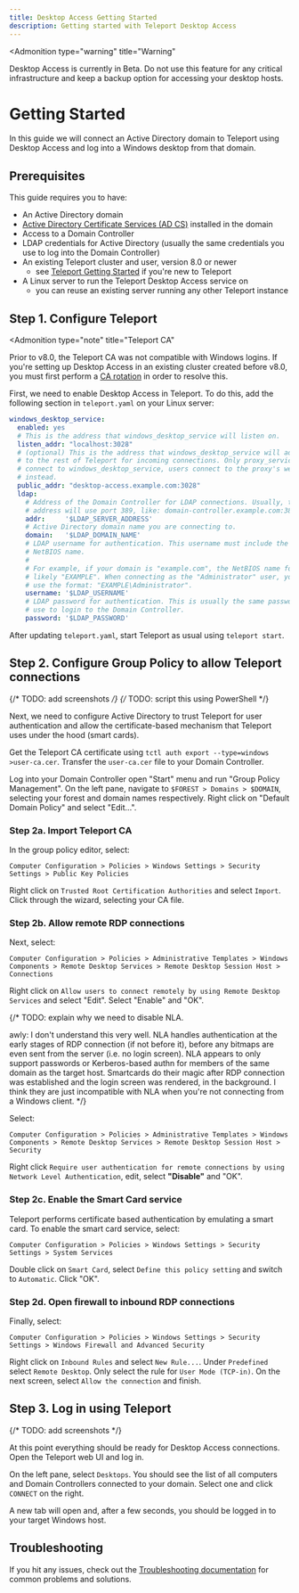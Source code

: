 ```yaml
---
title: Desktop Access Getting Started
description: Getting started with Teleport Desktop Access
---
```


<Admonition
  type="warning"
  title="Warning"
>
  Desktop Access is currently in Beta. Do not use this feature for any critical
  infrastructure and keep a backup option for accessing your desktop hosts.
</Admonition>

# Getting Started

In this guide we will connect an Active Directory domain to Teleport using
Desktop Access and log into a Windows desktop from that domain.

## Prerequisites

This guide requires you to have:

- An Active Directory domain
- [Active Directory Certificate Services (AD
  CS)](https://docs.microsoft.com/en-us/windows-server/networking/core-network-guide/cncg/server-certs/install-the-certification-authority)
  installed in the domain
- Access to a Domain Controller
- LDAP credentials for Active Directory (usually the same credentials you use
  to log into the Domain Controller)
- An existing Teleport cluster and user, version 8.0 or newer
  - see [Teleport Getting Started](../getting-started.mdx) if you're new to Teleport
- A Linux server to run the Teleport Desktop Access service on
  - you can reuse an existing server running any other Teleport instance

## Step 1. Configure Teleport

<Admonition
  type="note"
  title="Teleport CA"
>
  Prior to v8.0, the Teleport CA was not compatible with Windows logins. If
  you're setting up Desktop Access in an existing cluster created before v8.0,
  you must first perform a [CA rotation](../setup/operations/ca-rotation.mdx)
  in order to resolve this.
</Admonition>

First, we need to enable Desktop Access in Teleport. To do this, add the
following section in `teleport.yaml` on your Linux server:

```yaml
windows_desktop_service:
  enabled: yes
  # This is the address that windows_desktop_service will listen on.
  listen_addr: "localhost:3028"
  # (optional) This is the address that windows_desktop_service will advertise
  # to the rest of Teleport for incoming connections. Only proxy_service should
  # connect to windows_desktop_service, users connect to the proxy's web UI
  # instead.
  public_addr: "desktop-access.example.com:3028"
  ldap:
    # Address of the Domain Controller for LDAP connections. Usually, this
    # address will use port 389, like: domain-controller.example.com:389.
    addr:     '$LDAP_SERVER_ADDRESS'
    # Active Directory domain name you are connecting to.
    domain:   '$LDAP_DOMAIN_NAME'
    # LDAP username for authentication. This username must include the domain
    # NetBIOS name.
    #
    # For example, if your domain is "example.com", the NetBIOS name for it is
    # likely "EXAMPLE". When connecting as the "Administrator" user, you should
    # use the format: "EXAMPLE\Administrator".
    username: '$LDAP_USERNAME'
    # LDAP password for authentication. This is usually the same password you
    # use to login to the Domain Controller.
    password: '$LDAP_PASSWORD'
```

After updating `teleport.yaml`, start Teleport as usual using `teleport start`.

## Step 2. Configure Group Policy to allow Teleport connections

{/* TODO: add screenshots */}
{/* TODO: script this using PowerShell */}

Next, we need to configure Active Directory to trust Teleport for user
authentication and allow the certificate-based mechanism that Teleport uses under the hood
(smart cards).

Get the Teleport CA certificate using `tctl auth export --type=windows >user-ca.cer`.
Transfer the `user-ca.cer` file to your Domain Controller.

Log into your Domain Controller open "Start" menu and run "Group Policy
Management". On the left pane, navigate to `$FOREST > Domains > $DOMAIN`,
selecting your forest and domain names respectively. Right click on "Default
Domain Policy" and select "Edit...".

### Step 2a. Import Teleport CA

In the group policy editor, select:

```text
Computer Configuration > Policies > Windows Settings > Security Settings > Public Key Policies
```

Right click on `Trusted Root Certification Authorities` and select `Import`.
Click through the wizard, selecting your CA file.

### Step 2b. Allow remote RDP connections

Next, select:

```text
Computer Configuration > Policies > Administrative Templates > Windows Components > Remote Desktop Services > Remote Desktop Session Host > Connections
```

Right click on `Allow users to connect remotely by using Remote Desktop
Services` and select "Edit". Select "Enable" and "OK".

{/*
TODO: explain why we need to disable NLA.

awly: I don't understand this very well. NLA handles authentication at the
early stages of RDP connection (if not before it), before any bitmaps are even
sent from the server (i.e. no login screen). NLA appears to only support
passwords or Kerberos-based authn for members of the same domain as the target
host.
Smartcards do their magic after RDP connection was established and the login
screen was rendered, in the background. I think they are just incompatible with
NLA when you're not connecting from a Windows client.
*/}

Select:

```text
Computer Configuration > Policies > Administrative Templates > Windows Components > Remote Desktop Services > Remote Desktop Session Host > Security
```

Right click `Require user authentication for remote connections by using
Network Level Authentication`, edit, select **"Disable"** and "OK".

### Step 2c. Enable the Smart Card service

Teleport performs certificate based authentication by emulating a smart card.
To enable the smart card service, select:

```text
Computer Configuration > Policies > Windows Settings > Security Settings > System Services
```

Double click on `Smart Card`, select `Define this policy setting` and switch to
`Automatic`. Click "OK".

### Step 2d. Open firewall to inbound RDP connections

Finally, select:

```text
Computer Configuration > Policies > Windows Settings > Security Settings > Windows Firewall and Advanced Security
```

Right click on `Inbound Rules` and select `New Rule...`. Under `Predefined`
select `Remote Desktop`. Only select the rule for `User Mode (TCP-in)`. On the
next screen, select `Allow the connection` and finish.

## Step 3. Log in using Teleport

{/* TODO: add screenshots */}

At this point everything should be ready for Desktop Access connections. Open
the Teleport web UI and log in.

On the left pane, select `Desktops`. You should see the list of all computers
and Domain Controllers connected to your domain. Select one and click `CONNECT`
on the right.

A new tab will open and, after a few seconds, you should be logged in to your
target Windows host.

## Troubleshooting

If you hit any issues, check out the [Troubleshooting documentation](./troubleshooting.mdx)
for common problems and solutions.
